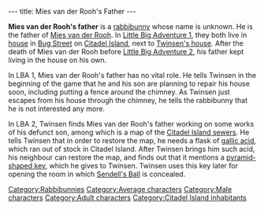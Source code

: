 ---
title: Mies van der Rooh's Father
---

{{Character|
Name=Mies van der Rooh's Father|
Image=Mies_Van_Der_Rooh's_Father.JPG|
Race=[[Rabbibunny]]|
Gender=Male|
Size=Medium|
Age=Adult}}

'''Mies van der Rooh's father''' is a [[rabbibunny]] whose name is unknown. He is the father of [[Mies van der Rooh]]. In [[Little Big Adventure 1]], they both live in [[Van der Rooh's residence|house]] in [[Bug Street]] on [[Citadel Island]], next to [[Twinsen's house]]. After the death of Mies van der Rooh before [[Little Big Adventure 2]], his father kept living in the house on his own.

In LBA 1, Mies van der Rooh's father has no vital role. He tells Twinsen in the beginning of the game that he and his son are planning to repair his house soon, including putting a fence around the chimney. As Twinsen just escapes from his house through the chimney, he tells the rabbibunny that he is not interested any more.

In LBA 2, Twinsen finds Mies van der Rooh's father working on some works of his defunct son, among which is a map of the [[Citadel Island sewers]]. He tells Twinsen that in order to restore the map, he needs a flask of [[gallic acid]], which ran out of stock in Citadel Island. After Twinsen brings him such acid, his neighbour can restore the map, and finds out that it mentions a [[pyramid-shaped key]], which he gives to Twinsen. Twinsen uses this key later for opening the room in which [[Sendell's Ball]] is concealed.

[[Category:Rabbibunnies]]
[[Category:Average characters]]
[[Category:Male characters]]
[[Category:Adult characters]]
[[Category:Citadel Island inhabitants]]